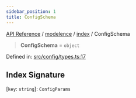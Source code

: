 ```yaml
---
sidebar_position: 1
title: ConfigSchema
---
```


[API Reference](/api-reference/modelence/index/type-aliases/../../../index) / [modelence](/api-reference/modelence/index/type-aliases/../../index) / [index](/api-reference/modelence/index/type-aliases/../index) / ConfigSchema

> **ConfigSchema** = `object`

Defined in: [src/config/types.ts:17](https://github.com/modelence/modelence/blob/4510b4b253d7ee77c62b0aec553870663ff8973a/packages/modelence/src/config/types.ts#L17)

## Index Signature

\[`key`: `string`\]: `ConfigParams`
